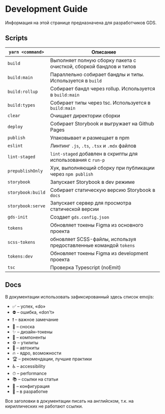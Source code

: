 
<Meta title="Intro / Development Guide" />

# Development Guide

Информация на этой странице предназначена для разработчиков GDS.

## Scripts

| `yarn <command>`  | Описание                                                           |
| ----------------- | ------------------------------------------------------------------ |
| `build`           | Выполняет полную сборку пакета с очисткой, сборкой бандлов и типов |
| `build:main`      | Параллельно собирает бандлы и типы. Используется в `build`         |
| `build:rollup`    | Собирает бандл через rollup. Используется в `build:main`           |
| `build:types`     | Собирает типы через tsc. Используется в `build:main`               |
| `clear`           | Очищает директории сборки                                          |
| `deploy`          | Собирает Storybook и выгружает на Github Pages                     |
| `publish`         | Упаковывает и размещает в npm                                      |
| `eslint`          | Линтинг `.js`, `.ts`, `.tsx` и `.mdx` файлов                       |
| `lint-staged`     | `lint-staged` добавлен в скрипты для использования с `run-p`       |
| `prepublishOnly`  | Хук, выполняющий сборку при публикации через `npm publish`         |
| `storybook`       | Запускает Storybook в dev режиме                                   |
| `storybook:build` | Собирает статическую версию Storybook в `docs`                     |
| `storybook:serve` | Запускает сервер для просмотра статической версии                  |
| `gds-init`        | Создает `gds.config.json`                                          |
| `tokens`          | Обновляет токены Figma из основного проекта                        |
| `scss-tokens`     | обновляет SCSS-файлы, используя предоставленные командой `tokens`  |
| `tokens:dev`      | Обновляет токены Figma из development проекта                      |
| `tsc`             | Проверка Typescript (noEmit)                                       |

## Docs

В документации использовать зафиксированный здесь список emojis:

-   ✅ – успех, «do»
-   ⛔ – ошибка, «don't»
-   ❗️ – важное замечание
-   💬 – сноска
-   ✨ – дизайн–токены
-   🧱 – компоненты
-   ⚙️ – утилиты
-   🤖 – автокиты
-   🔥 - ядро, возможности
-   🏆 – рекомендации, лучшие практики
-   ♿️ – accessibility
-   ⏱ – performance
-   📚 – ссылки на статьи
-   🔨 – конфигурация
-   🚧 – в разработке

Все заголовки в документации писать на английском, т.к. на кириллических не работают ссылки.
